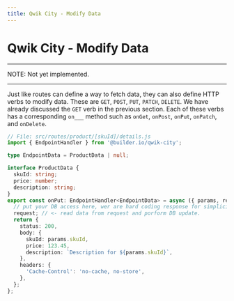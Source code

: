 ```yaml
---
title: Qwik City - Modify Data
---
```



# Qwik City - Modify Data


---
NOTE: Not yet implemented.

---


Just like routes can define a way to fetch data, they can also define HTTP verbs to modify data. These are `GET`, `POST`, `PUT`, `PATCH`, `DELETE`. We have already discussed the `GET` verb in the previous section. Each of these verbs has a corresponding `on___` method such as `onGet`, `onPost`, `onPut`, `onPatch`, and `onDelete`.

```typescript
// File: src/routes/product/[skuId]/details.js
import { EndpointHandler } from '@builder.io/qwik-city';

type EndpointData = ProductData | null;

interface ProductData {
  skuId: string;
  price: number;
  description: string;
}
export const onPut: EndpointHandler<EndpointData> = async ({ params, request } ) => {
  // put your DB access here, wer are hard coding response for simplicity of this tutorial.
  request; // <- read data from request and porform DB update.
  return {
    status: 200,
    body: {
      skuId: params.skuId,
      price: 123.45,
      description: `Description for ${params.skuId}`,
    },
    headers: {
      'Cache-Control': 'no-cache, no-store',
    },
  };
};
```
